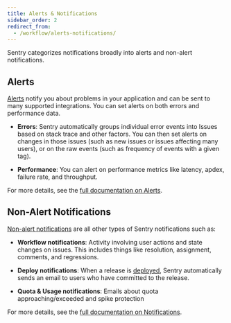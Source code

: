 ```yaml
---
title: Alerts & Notifications
sidebar_order: 2
redirect_from:
  - /workflow/alerts-notifications/
---
```


Sentry categorizes notifications broadly into alerts and non-alert notifications.

## Alerts

[Alerts](/product/alerts-notifications/alerts) notify you about problems in your application and can be sent to many supported integrations. You can set alerts on both errors and performance data.

- **Errors**: Sentry automatically groups individual error events into Issues based on stack trace and other factors. You can then set alerts on changes in those issues (such as new issues or issues affecting many users), or on the raw events (such as frequency of events with a given tag).

- **Performance**: You can alert on performance metrics like latency, apdex, failure rate, and throughput.

For more details, see the [full documentation on Alerts](/product/alerts-notifications/alerts).

## Non-Alert Notifications

[Non-alert notifications](/product/alerts-notifications/notifications) are all other types of Sentry notifications such as:

- **Workflow notifications**: Activity involving user actions and state changes on issues. This includes things like resolution, assignment, comments, and regressions.

- **Deploy notifications**: When a release is [deployed](/product/alerts-notifications/notifications/#deploy), Sentry automatically sends an email to users who have committed to the release.

- **Quota & Usage notifications**: Emails about quota approaching/exceeded and spike protection

For more details, see the [full documentation on Notifications](/product/alerts-notifications/notifications).
